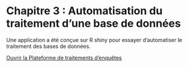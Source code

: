 # Chapitre 3 : Automatisation du traitement d'une base de données {-}

Une application a été conçue sur R shiny pour essayer d'automatiser le traitement des bases de données.

[Ouvrir la Plateforme de traitements d’enquêtes](https://celinannc.shinyapps.io/Plateforme_traitements_enquetes/)
